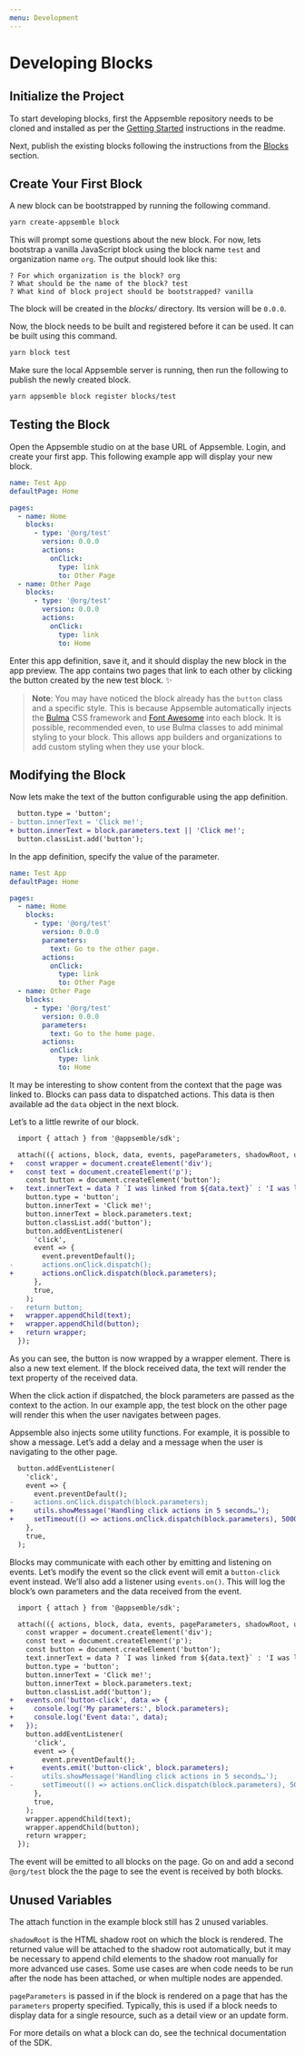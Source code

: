 ```yaml
---
menu: Development
---
```


# Developing Blocks

## Initialize the Project

<!--
XXX: To be replaced with `yarn create appsemble` when the tooling is ready to be published to npm.
-->

To start developing blocks, first the Appsemble repository needs to be cloned and installed as per
the [Getting Started](https://gitlab.com/appsemble/appsemble/blob/master/README.md#getting-started)
instructions in the readme.

<!--
XXX: It should be possible to simply use a `dev` version to load unpublished blocks in test apps.
-->

Next, publish the existing blocks following the instructions from the
[Blocks](https://gitlab.com/appsemble/appsemble/blob/master/README.md#blocks) section.

## Create Your First Block

A new block can be bootstrapped by running the following command.

```sh
yarn create-appsemble block
```

This will prompt some questions about the new block. For now, lets bootstrap a vanilla JavaScript
block using the block name `test` and organization name `org`. The output should look like this:

```
? For which organization is the block? org
? What should be the name of the block? test
? What kind of block project should be bootstrapped? vanilla
```

The block will be created in the _blocks/_ directory. Its version will be `0.0.0`.

Now, the block needs to be built and registered before it can be used. It can be built using this
command.

```sh
yarn block test
```

Make sure the local Appsemble server is running, then run the following to publish the newly created
block.

```sh
yarn appsemble block register blocks/test
```

## Testing the Block

Open the Appsemble studio on at the base URL of Appsemble. Login, and create your first app. This
following example app will display your new block.

```yaml
name: Test App
defaultPage: Home

pages:
  - name: Home
    blocks:
      - type: '@org/test'
        version: 0.0.0
        actions:
          onClick:
            type: link
            to: Other Page
  - name: Other Page
    blocks:
      - type: '@org/test'
        version: 0.0.0
        actions:
          onClick:
            type: link
            to: Home
```

Enter this app definition, save it, and it should display the new block in the app preview. The app
contains two pages that link to each other by clicking the button created by the new test block. ✨

> **Note**: You may have noticed the block already has the `button` class and a specific style. This
> is because Appsemble automatically injects the [Bulma][] CSS framework and [Font Awesome][] into
> each block. It is possible, recommended even, to use Bulma classes to add minimal styling to your
> block. This allows app builders and organizations to add custom styling when they use your block.

## Modifying the Block

Now lets make the text of the button configurable using the app definition.

```diff
  button.type = 'button';
- button.innerText = 'Click me!';
+ button.innerText = block.parameters.text || 'Click me!';
  button.classList.add('button');
```

In the app definition, specify the value of the parameter.

```yaml
name: Test App
defaultPage: Home

pages:
  - name: Home
    blocks:
      - type: '@org/test'
        version: 0.0.0
        parameters:
          text: Go to the other page.
        actions:
          onClick:
            type: link
            to: Other Page
  - name: Other Page
    blocks:
      - type: '@org/test'
        version: 0.0.0
        parameters:
          text: Go to the home page.
        actions:
          onClick:
            type: link
            to: Home
```

It may be interesting to show content from the context that the page was linked to. Blocks can pass
data to dispatched actions. This data is then available ad the `data` object in the next block.

Let’s to a little rewrite of our block.

```diff
  import { attach } from '@appsemble/sdk';

  attach(({ actions, block, data, events, pageParameters, shadowRoot, utils }) => {
+   const wrapper = document.createElement('div');
+   const text = document.createElement('p');
    const button = document.createElement('button');
+   text.innerText = data ? `I was linked from ${data.text}` : 'I was loaded without data';
    button.type = 'button';
    button.innerText = 'Click me!';
    button.innerText = block.parameters.text;
    button.classList.add('button');
    button.addEventListener(
      'click',
      event => {
        event.preventDefault();
-       actions.onClick.dispatch();
+       actions.onClick.dispatch(block.parameters);
      },
      true,
    );
-   return button;
+   wrapper.appendChild(text);
+   wrapper.appendChild(button);
+   return wrapper;
  });
```

As you can see, the button is now wrapped by a wrapper element. There is also a new text element. If
the block received data, the text will render the text property of the received data.

When the click action if dispatched, the block parameters are passed as the context to the action.
In our example app, the test block on the other page will render this when the user navigates
between pages.

Appsemble also injects some utility functions. For example, it is possible to show a message. Let’s
add a delay and a message when the user is navigating to the other page.

```diff
  button.addEventListener(
    'click',
    event => {
      event.preventDefault();
-     actions.onClick.dispatch(block.parameters);
+     utils.showMessage('Handling click actions in 5 seconds…');
+     setTimeout(() => actions.onClick.dispatch(block.parameters), 5000);
    },
    true,
  );
```

Blocks may communicate with each other by emitting and listening on events. Let’s modify the event
so the click event will emit a `button-click` event instead. We’ll also add a listener using
`events.on()`. This will log the block’s own parameters and the data received from the event.

```diff
  import { attach } from '@appsemble/sdk';

  attach(({ actions, block, data, events, pageParameters, shadowRoot, utils }) => {
    const wrapper = document.createElement('div');
    const text = document.createElement('p');
    const button = document.createElement('button');
    text.innerText = data ? `I was linked from ${data.text}` : 'I was loaded without data';
    button.type = 'button';
    button.innerText = 'Click me!';
    button.innerText = block.parameters.text;
    button.classList.add('button');
+   events.on('button-click', data => {
+     console.log('My parameters:', block.parameters);
+     console.log('Event data:', data);
+   });
    button.addEventListener(
      'click',
      event => {
        event.preventDefault();
+       events.emit('button-click', block.parameters);
-       utils.showMessage('Handling click actions in 5 seconds…');
-       setTimeout(() => actions.onClick.dispatch(block.parameters), 5000);
      },
      true,
    );
    wrapper.appendChild(text);
    wrapper.appendChild(button);
    return wrapper;
  });
```

The event will be emitted to all blocks on the page. Go on and add a second `@org/test` block the
the page to see the event is received by both blocks.

## Unused Variables

The attach function in the example block still has 2 unused variables.

`shadowRoot` is the HTML shadow root on which the block is rendered. The returned value will be
attached to the shadow root automatically, but it may be necessary to append child elements to the
shadow root manually for more advanced use cases. Some use cases are when code needs to be run after
the node has been attached, or when multiple nodes are appended.

`pageParameters` is passed in if the block is rendered on a page that has the `parameters` property
specified. Typically, this is used if a block needs to display data for a single resource, such as a
detail view or an update form.

<!-- XXX: Render the JSDoc -->

For more details on what a block can do, see the technical documentation of the SDK.

[bulma]: https://bulma.io
[font awesome]: https://fontawesome.com
